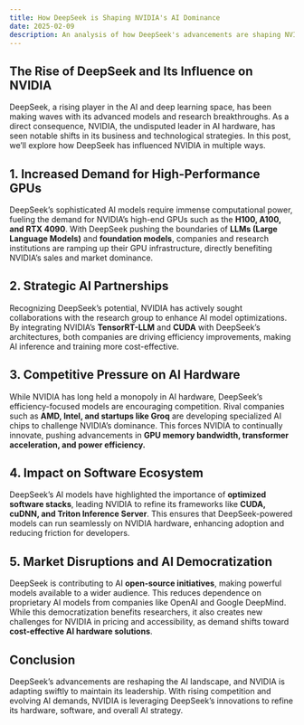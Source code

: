 ```yaml
---
title: How DeepSeek is Shaping NVIDIA's AI Dominance
date: 2025-02-09
description: An analysis of how DeepSeek's advancements are shaping NVIDIA's AI hardware.
---
```


## The Rise of DeepSeek and Its Influence on NVIDIA

DeepSeek, a rising player in the AI and deep learning space, has been making waves with its advanced models and research breakthroughs. As a direct consequence, NVIDIA, the undisputed leader in AI hardware, has seen notable shifts in its business and technological strategies. In this post, we’ll explore how DeepSeek has influenced NVIDIA in multiple ways.

## 1. Increased Demand for High-Performance GPUs

DeepSeek’s sophisticated AI models require immense computational power, fueling the demand for NVIDIA’s high-end GPUs such as the **H100, A100, and RTX 4090**. With DeepSeek pushing the boundaries of **LLMs (Large Language Models)** and **foundation models**, companies and research institutions are ramping up their GPU infrastructure, directly benefiting NVIDIA’s sales and market dominance.

## 2. Strategic AI Partnerships

Recognizing DeepSeek’s potential, NVIDIA has actively sought collaborations with the research group to enhance AI model optimizations. By integrating NVIDIA’s **TensorRT-LLM** and **CUDA** with DeepSeek’s architectures, both companies are driving efficiency improvements, making AI inference and training more cost-effective.

## 3. Competitive Pressure on AI Hardware

While NVIDIA has long held a monopoly in AI hardware, DeepSeek’s efficiency-focused models are encouraging competition. Rival companies such as **AMD, Intel, and startups like Groq** are developing specialized AI chips to challenge NVIDIA’s dominance. This forces NVIDIA to continually innovate, pushing advancements in **GPU memory bandwidth, transformer acceleration, and power efficiency.**

## 4. Impact on Software Ecosystem

DeepSeek’s AI models have highlighted the importance of **optimized software stacks**, leading NVIDIA to refine its frameworks like **CUDA, cuDNN, and Triton Inference Server**. This ensures that DeepSeek-powered models can run seamlessly on NVIDIA hardware, enhancing adoption and reducing friction for developers.

## 5. Market Disruptions and AI Democratization

DeepSeek is contributing to AI **open-source initiatives**, making powerful models available to a wider audience. This reduces dependence on proprietary AI models from companies like OpenAI and Google DeepMind. While this democratization benefits researchers, it also creates new challenges for NVIDIA in pricing and accessibility, as demand shifts toward **cost-effective AI hardware solutions**.

## Conclusion

DeepSeek’s advancements are reshaping the AI landscape, and NVIDIA is adapting swiftly to maintain its leadership. With rising competition and evolving AI demands, NVIDIA is leveraging DeepSeek’s innovations to refine its hardware, software, and overall AI strategy.

